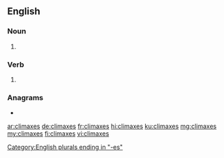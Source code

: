 ==English==

===Noun===
{{head|en|noun plural form}}

# {{plural of|climax|lang=en}}

===Verb===
{{head|en|verb form}}

# {{en-third-person singular of|climax}}

===Anagrams===
* {{l|en|exclaims}}

[[Category:English plurals ending in "-es"]]

[[ar:climaxes]]
[[de:climaxes]]
[[fr:climaxes]]
[[hi:climaxes]]
[[ku:climaxes]]
[[mg:climaxes]]
[[my:climaxes]]
[[fi:climaxes]]
[[vi:climaxes]]